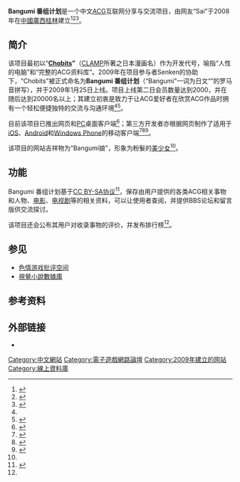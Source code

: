 {{TA
|G1=IT
}}
{{Infobox Website
 | name = Bangumi 番组计划
 | logo =
 | url = {{URL|https://bangumi.tv/}}<br/>{{URL|https://bgm.tv/}}<br/>{{URL|https://chii.in}}
 | commercial = 否
 | type = {{wikidata|properties|linked|edit|P31|sep%s=<br/>}}
 | registration = 选择性
 | language = 中文
 | num_users = 54万+
 | date_of_launch = {{wikidata|property|references|edit|P571}}，{{time ago|{{wikidata|property|raw|P571}}}}
 | author = Sai
 | abbreviated_name = 
 | alexa  = {{increase}} [http://www.alexa.com/siteinfo/bangumi.tv 11,841] (Global 06/2017) [http://www.alexa.com/siteinfo/bangumi.tv 1,186] (China 06/2017) 
}}

'''Bangumi 番组计划'''是一个中文[[ACG|ACG]]互联网分享与交流项目，由网友“Sai”于2008年在[[中國|中國]][[廣西壯族自治區|廣西]][[桂林市|桂林]]建立<ref name="qq">{{cite web|title=超萌Bangumi娘发售 制作过程全解|url=http://comic.qq.com/a/20110829/000044.htm#p=1|author=腾讯动漫|date=2011-08-29|accessdate=2015-05-18|language=zh-cn|archive-date=2019-09-24|archive-url=https://web.archive.org/web/20190924162932/https://ac.qq.com/#p=1|dead-url=no}}</ref><ref name=":1">{{Cite web|url = http://www.jpbeta.net/2011/08/bangumi-niang/|title = 国内原创手办Bangumi娘简介|accessdate = 2015-05-18|author = jpbeta|date = 2011-08-23|publisher = |language = zh-cn|archive-date = 2015-05-18|archive-url = https://web.archive.org/web/20150518203401/http://www.jpbeta.net/2011/08/bangumi-niang/|dead-url = no}}</ref><ref name="c">{{cite web|title = Bangumi:番组计划动漫游戏分享社区|url = http://www.egouz.com/topics/8784.html|author = egouz|date = 2014-04-03|accessdate = 2015-05-26|language = zh-cn|archive-date = 2015-05-29|archive-url = https://web.archive.org/web/20150529052627/http://www.egouz.com/topics/8784.html|dead-url = no}}</ref>。

==简介==
该项目最初以“'''[[Chobits|Chobits]]”'''（[[CLAMP|CLAMP]]所著之日本漫画名）作为开发代号，喻指“人性的电脑”和“完整的ACG资料库”。2009年在项目参与者Senken的协助下，“Chobits”被正式命名为'''Bangumi 番组计划'''（“Bangumi”一词为日文“{{lang|ja|番組}}”的罗马音拼写），并于2009年1月25日上线。项目上线第二日会员数量达到2000，并在随后达到20000名以上；其建立初衷是致力于让ACG爱好者在欣赏ACG作品时拥有一个轻松便捷独特的交流与沟通环境<ref name="qq" /><ref name=":0">{{Cite web|url = http://bangumi.tv/about|title = 关于 Bangumi 番组计划|accessdate = 2015-05-18|author = Bangumi.tv|date = 2011-04-23|publisher = |archive-date = 2015-05-20|archive-url = https://web.archive.org/web/20150520042831/http://bangumi.tv/about|dead-url = no}}</ref>。

目前该项目已推出网页和[[个人电脑|PC]]桌面客户端<ref>{{Cite web|url = http://bangumi.tv/onair|title = Bangumi番组计划onAir桌面客户端|accessdate = 2017-06-28|author = bangumi.tv|date = 2012-09-12|publisher = |language = zh-cn|archive-date = 2017-07-07|archive-url = https://web.archive.org/web/20170707204836/http://bangumi.tv/onair|dead-url = no}}</ref>；第三方开发者亦根据网页制作了适用于[[iOS|iOS]]、[[Android|Android]]和[[Windows_Phone|Windows Phone]]的移动客户端<ref>{{Cite web|url = http://cn.appszoom.com/android_applications/tools/bangumi_ctcpf.html|title = Bangumi番组计划|accessdate = 2015-05-18|author = Appszoom|date = |publisher = |archive-date = 2015-05-26|archive-url = https://web.archive.org/web/20150526192130/http://cn.appszoom.com/android_applications/tools/bangumi_ctcpf.html|dead-url = no}}</ref><ref>{{Cite web|url = http://dl.pconline.com.cn/download/348035.html|title = Bangumi番组计划 For WP7 WP8 1.0.0.0|accessdate = 2015-05-18|author = 太平洋电脑网|date = 2013-02-26|publisher = |archive-date = 2015-05-26|archive-url = https://web.archive.org/web/20150526191829/http://dl.pconline.com.cn/download/348035.html|dead-url = no}}</ref><ref>{{Cite web|url = http://bangumi.tv/group/topic/32239|title = Bangumi iOS客户端|author = bangumi.tv|accessdate = 2015-05-26|date = 2014-04-30|archive-date = 2015-05-26|archive-url = https://web.archive.org/web/20150526172550/http://bangumi.tv/group/topic/32239|dead-url = no}}</ref>。

该项目的网站吉祥物为“Bangumi娘”，形象为粉髮的[[美少女|美少女]]<ref name=":1" />。

== 功能 ==
Bangumi 番组计划基于[[CC_BY-SA协议|CC BY-SA协议]]<ref>{{Cite web|url = http://bangumi.tv/about/copyright|title = Bangumi 番组计划版权声明|accessdate = 2015-05-18|author = bangumi.tv|date = |publisher = |archive-date = 2015-05-18|archive-url = https://web.archive.org/web/20150518185429/http://bangumi.tv/about/copyright|dead-url = no}}</ref>，保存由用户提供的各类ACG相关事物和人物、[[电影|电影]]、[[电视剧|电视剧]]等的相关资料，可以让使用者查阅，并提供BBS论坛和留言版供交流探讨。

该项目还会公布其用户对收录事物的评价，并发布排行榜<ref name=":0" />。

==参见==
*[[色情游戏批评空间|色情游戏批评空间]]
*[[視覺小說數據庫|視覺小說數據庫]]

==参考资料==
{{Wikidata property|P5732|P6296|P6298}}
{{reflist|2}}

== 外部链接 ==
*{{Sinaweibo|bgmtan}}
[[Category:中文網站|Category:中文網站]]
[[Category:電子遊戲網路論壇|Category:電子遊戲網路論壇]]
[[Category:2009年建立的网站|Category:2009年建立的网站]]
[[Category:線上資料庫|Category:線上資料庫]]